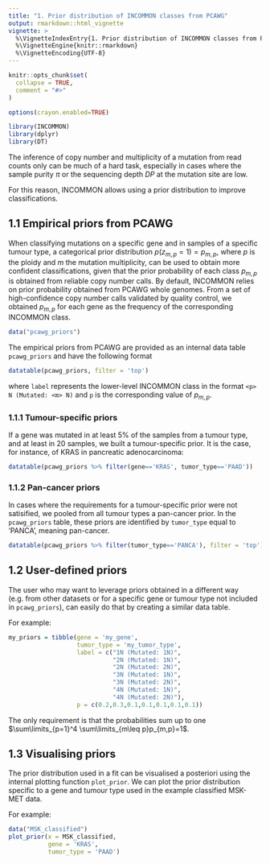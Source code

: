 ```yaml
---
title: "1. Prior distribution of INCOMMON classes from PCAWG"
output: rmarkdown::html_vignette
vignette: >
  %\VignetteIndexEntry{1. Prior distribution of INCOMMON classes from PCAWG}
  %\VignetteEngine{knitr::rmarkdown}
  %\VignetteEncoding{UTF-8}
---
```


```r
knitr::opts_chunk$set(
  collapse = TRUE,
  comment = "#>"
)

options(crayon.enabled=TRUE)
```

```r
library(INCOMMON)
library(dplyr)
library(DT)
```

The inference of copy number and multiplicity of a mutation from read counts only
can be much of a hard task, especially in cases where the sample purity $\pi$ or
the sequencing depth $DP$ at the mutation site are low.

For this reason, INCOMMON allows using a prior distribution to improve classifications.

## 1.1 Empirical priors from PCAWG

When classifying mutations on a specific gene and in samples of a specific tumour
type, a categorical prior distribution $p\left(z_{m,p}=1\right)=p_{m,p}$, where $p$ is
the ploidy and $m$ the mutation multiplicity, can be used to obtain more confident classifications, given that the prior probability of each class $p_{m,p}$ 
is obtained from reliable copy number calls.
By default, INCOMMON relies on prior probability obtained from PCAWG whole genomes. From a set of high-confidence copy number calls validated by quality control, we obtained $p_{m,p}$ for each gene as the frequency of the corresponding INCOMMON class. 

```r
data("pcawg_priors")
```

The empirical priors from PCAWG are provided as an internal data table `pcawg_priors` and
have the following format

```r
datatable(pcawg_priors, filter = 'top')
```

where `label` represents the lower-level INCOMMON class in the format `<p> N (Mutated: <m> N)` and `p` is the corresponding value of $p_{m,p}$.

### 1.1.1 Tumour-specific priors

If a gene was mutated in at least 5% of the samples from a tumour type, and at least in 20 samples, we built a tumour-specific prior. It is the case, for instance, of KRAS in pancreatic
adenocarcinoma:


```r
datatable(pcawg_priors %>% filter(gene=='KRAS', tumor_type=='PAAD'))
```

### 1.1.2 Pan-cancer priors


In cases where the requirements for a tumour-specific prior were not satisified,
we pooled from all tumour types a pan-cancer prior. In the `pcawg_priors` table,
these priors are identified by `tumor_type` equal to 'PANCA', meaning pan-cancer.

```r
datatable(pcawg_priors %>% filter(tumor_type=='PANCA'), filter = 'top')
```

## 1.2 User-defined priors

The user who may want to leverage priors obtained in a different way (e.g. from
other datasets or for a specific gene or tumour type not included in `pcawg_priors`),
can easily do that by creating a similar data table.

For example:

```r
my_priors = tibble(gene = 'my_gene',
                   tumor_type = 'my_tumor_type', 
                   label = c("1N (Mutated: 1N)",
                             "2N (Mutated: 1N)",
                             "2N (Mutated: 2N)",
                             "3N (Mutated: 1N)",
                             "3N (Mutated: 2N)",
                             "4N (Mutated: 1N)",
                             "4N (Mutated: 2N)"), 
                   p = c(0.2,0.3,0.1,0.1,0.1,0.1,0.1))
```

The only requirement is that the probabilities sum up to one $\sum\limits_{p=1}^4 \sum\limits_{m\leq p}p_{m,p}=1$.

## 1.3 Visualising priors

The prior distribution used in a fit can be visualised a posteriori using the internal plotting function
`plot_prior`. We can plot the prior distribution specific to a gene and tumour type used
in the example classified MSK-MET data.

For example:

```r
data("MSK_classified")
plot_prior(x = MSK_classified, 
           gene = 'KRAS',
           tumor_type = 'PAAD')
```
